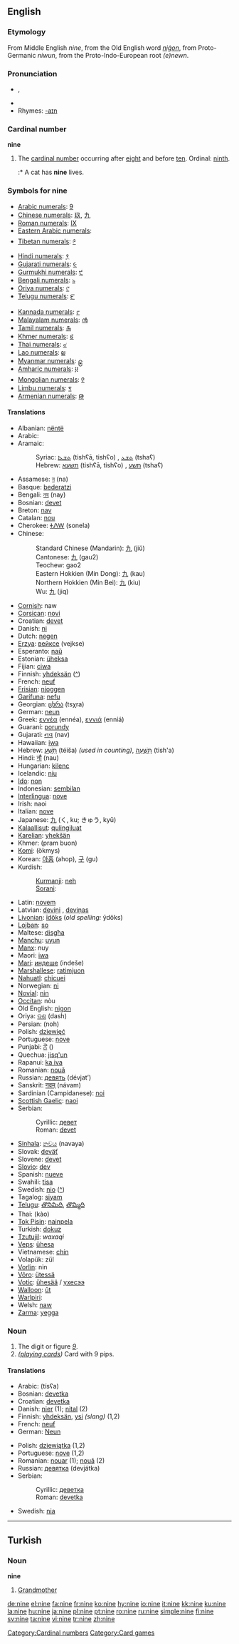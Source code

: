 {{wikipedia}}
==English==

===Etymology===
From Middle English ''nine'', from the Old English word ''[[niġon]]'', from Proto-Germanic ''niwun'', from the Proto-Indo-European root ''(e)newn''.

===Pronunciation===
* {{IPA|/ˈnaɪn/}}, {{SAMPA|/"naIn/}}
* {{audio|en-us-nine.ogg|Audio (US)}}
*Rhymes: [[Rhymes:English:-aɪn|-aɪn]]

===Cardinal number===
'''nine'''

# The [[cardinal number]] occurring after [[eight]] and before [[ten]]. Ordinal: [[ninth]].
#:* A cat has '''nine''' lives.

===Symbols for nine===
{{rfc-header|Symbols for nine}}
{{top}}
*[[w:Arabic numerals|Arabic numerals]]: [[9]]
*[[w:Chinese numerals|Chinese numerals]]: [[玖]], [[九]]
*[[w:Roman numerals|Roman numerals]]: [[IX]]
*[[w:Eastern Arabic numerals|Eastern Arabic numerals]]: {{ARchar|[[٩]]}}
*[[w:Indian numerals|Tibetan numerals]]: [[༩]]
*[[w:Indian numerals|Hindi numerals]]: [[९]]
*[[w:Indian numerals|Gujarati numerals]]: [[૯]]
*[[w:Indian numerals|Gurmukhi numerals]]: [[੯]]
*[[w:Indian numerals|Bengali numerals]]: [[৯]]
*[[w:Indian numerals|Oriya numerals]]: [[୯]]
*[[w:Indian numerals|Telugu numerals]]: [[౯]]
{{mid}}
*[[w:Indian numerals|Kannada numerals]]: [[೯]]
*[[w:Indian numerals|Malayalam numerals]]: [[൯]]
*[[w:Indian numerals|Tamil numerals]]: [[௯]]
*[[w:Khmer script|Khmer numerals]]: [[៩]]
*[[w:Thai numerals|Thai numerals]]: [[๙]]
*[[w:Lao alphabet|Lao numerals]]: [[໙]]
*[[w:Burmese alphabet|Myanmar numerals]]: [[၉]]
*[[w:Amharic language|Amharic numerals]]: [[፱]]
*[[w:Mongolian alphabet|Mongolian numerals]]: [[᠙]]
*[[w:Limbu language|Limbu numerals]]: [[᥏]]
*[[w:Armenian language|Armenian numerals]]: [[Թ]]
{{bottom}}

====Translations====
{{trans-top|cardinal number}}
*Albanian: [[nëntë]]
*Arabic: {{ARchar|[[تسعة]]}} {{Unicode|(tísʕa)}}
*Aramaic:
*:Syriac: [[ܬܫܥܐ]] (tishʕā, tishʕo) {{m}}, [[ܬܫܥ]] (tshaʕ) {{f}}
*:Hebrew: [[תשעא]] (tishʕā, tishʕo) {{m}}, [[תשע]] (tshaʕ) {{f}}
*Assamese: [[ন]] (na)
*Basque: [[bederatzi]]
*Bengali: [[নয]] (nay)
*Bosnian: [[devet#Bosnian|devet]]
*Breton: [[nav]]
*Catalan: [[nou]]
*Cherokee: [[ᏐᏁᎳ]] (sonela)
*Chinese:
*:Standard Chinese (Mandarin): [[九]] (jiǔ)
*:Cantonese: [[九]] (gau2)
*:Teochew: gao2
*:Eastern Hokkien (Min Dong): [[九]] (kau)
*:Northern Hokkien (Min Bei): [[九]] (kiu)
*:Wu: [[九]] (jiq)
*[[Cornish]]: naw
*[[Corsican]]: [[novi]]
*Croatian: [[devet#Croatian|devet]]
*Danish: [[ni]]
*Dutch: [[negen]]
*[[Erzya]]: [[вейксе]] (vejkse)
*Esperanto: [[naŭ]]
*Estonian: [[üheksa]]
*Fijian: [[ciwa]]
*Finnish: [[yhdeksän]] ([[:fi:yhdeksan|^]])
*French: [[neuf]]
*[[Frisian]]: [[njoggen]]
*[[Garífuna]]: [[nefu]]
*Georgian: [[ცხრა]] (tsχra)
*German: [[neun]]
*Greek: [[εννέα]] (ennéa), [[εννιά]] (enniá)
*Guaraní: [[porundy]]
*Gujarati: [[નવ]] (nav)
*Hawaiian: [[iwa]]
*Hebrew: [[תשע|תֵּשַׁע]] (téiša) {{f}} ''(used in counting)'', [[תשעה|תִּשְׁעָה]] (tish'a) {{m}}
*Hindi: [[नौ]] (nau)
*Hungarian: [[kilenc]]
*Icelandic: [[níu]]
*[[Ido]]: [[non]]
*Indonesian: [[sembilan]]
*[[Interlingua]]: [[nove]]
*Irish: naoi
*Italian: [[nove]]
*Japanese: [[九]] (く, ku; きゅう, kyū)
*[[Kalaallisut]]: [[qulingiluat]]
*[[Karelian]]: [[yhekšän]]
*Khmer: {{KMchar|[[ប្រាំបួន]]}} (pram buon)
*[[Komi]]: {{RUchar|[[ӧкмыс]]}} (ökmys)
*Korean: [[아홉]] (ahop), [[구]] (gu)
*Kurdish:
*:[[Kurmanji]]: [[neh]]
*:[[Sorani]]: {{KUchar|[[نۆ]]}}
{{trans-mid}}
*Latin: [[novem]]
*Latvian: [[deviņi]] {{m}}, [[deviņas]] {{f}}
*[[Livonian]]: [[īdõks]] (''old spelling:'' ȳdõks)
*[[Lojban]]: [[so]]
*Maltese: [[disgħa]]
*[[Manchu]]: [[uyun]]
*[[Manx]]: nuy
*Maori: [[iwa]]
*[[Mari]]: [[индеше]] (indeše)
*[[Marshallese]]: [[ratimjuon]]
*[[Nahuatl]]: [[chicuei]]
*Norwegian: [[ni]]
*[[Novial]]: [[nin]]
*[[Occitan]]: nòu
*Old English: [[nigon]]
*Oriya: [[ଦଶ]] (dash)
*Persian: {{FAchar|[[نه|نُه]]}} (noh)
*Polish: [[dziewięć]]
*Portuguese: [[nove]]
*Punjabi: [[ਨੌਂ]] ({{Unicode|nauṁ}})
*Quechua: [[jisq'un]]
*Rapanui: [[ka iva]]
*Romanian: [[nouă]]
*Russian: [[девять]] (dévjat’)
*Sanskrit: [[नवम्]] (návam)
*Sardinian (Campidanese): [[noi]]
*[[Scottish Gaelic]]: [[naoi]]
*Serbian:
*:Cyrillic: [[девет#Serbian|девет]]
*:Roman: [[devet#Serbian|devet]]
*[[Sinhala]]: [[නවය]] (navaya)
*Slovak: [[deväť]]
*Slovene: [[devet]]
*[[Slovio]]: [[dev]]
*Spanish: [[nueve]]
*Swahili: [[tisa]]
*Swedish: [[nio]] ([[:sv:nio|^]])
*Tagalog: [[siyam]]
*[[Telugu]]: [[తొనిమిది]], [[తొమ్మిది]]
*Thai: {{THchar|[[เก้า]]}} (kào)
*[[Tok Pisin]]: [[nainpela]]
*Turkish: [[dokuz]]
*[[Tzutujil]]: ''waxaqi''
*[[Veps]]: [[ühesa]]
*Vietnamese: [[chín]]
*Volapük: zül
*[[Vorlin]]: nin
*[[Võro]]: [[ütessä]]
*[[Votic]]: [[ühesää]] / [[үхесээ]]
*[[Walloon]]: [[ût]]
*[[Warlpiri]]: {{Unicode|[[ɟaɻukutu]]}}
*Welsh: [[naw]]
*[[Zarma]]: [[yegga]]
{{trans-bottom}}

===Noun===
{{en-noun}}

# The digit or figure ''[[9]]''.
# ''([[playing card]]s)'' Card with 9 pips.

====Translations====
{{top}}
*Arabic: {{ARchar|[[تسعة]]}} (tísʕa)
*Bosnian: [[devetka#Bosnian|devetka]] {{f}}
*Croatian: [[devetka#Croatian|devetka]] {{f}}
*Danish: [[nier]] {{c}} (1); [[nital]] {{n}} (2)
*Finnish: [[yhdeksän]], [[ysi]] ''(slang)'' (1,2)
*French: [[neuf]] {{m}}
*German: [[Neun]] {{f}}
{{mid}}
*Polish: [[dziewiątka]] {{f}} (1,2)
*Portuguese: [[nove]] {{m}} (1,2)
*Romanian: [[nouar]] {{m}} (1); [[nouă]] {{m}} (2)
*Russian: [[девятка]] (devjátka) {{f}}
*Serbian:
*:Cyrillic: [[деветка#Serbian|деветка]] {{f}}
*:Roman: [[devetka#Serbian|devetka]] {{f}}
*Swedish: [[nia]]
{{bottom}}

----

==Turkish==

===Noun===
'''nine'''

# [[Grandmother]]

[[Category:Cardinal numbers]]
[[Category:Card games]]

[[de:nine]]
[[el:nine]]
[[fa:nine]]
[[fr:nine]]
[[ko:nine]]
[[hy:nine]]
[[io:nine]]
[[it:nine]]
[[kk:nine]]
[[ku:nine]]
[[la:nine]]
[[hu:nine]]
[[ja:nine]]
[[pl:nine]]
[[pt:nine]]
[[ro:nine]]
[[ru:nine]]
[[simple:nine]]
[[fi:nine]]
[[sv:nine]]
[[ta:nine]]
[[vi:nine]]
[[tr:nine]]
[[zh:nine]]